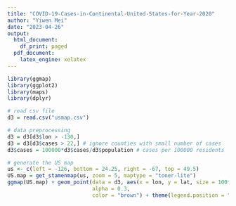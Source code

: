 ```yaml
---
title: "COVID-19-Cases-in-Continental-United-States-for-Year-2020"
author: "Yiwen Mei"
date: "2023-04-26"
output:
  html_document:
    df_print: paged
  pdf_document:
    latex_engine: xelatex
---
```


```r
library(ggmap)
library(ggplot2)
library(maps)
library(dplyr)

# read csv file
d3 = read.csv("usmap.csv")

# data preprocessing
d3 = d3[d3$lon > -130,] 
d3 = d3[d3$cases > 22,] # ignore counties with small number of cases
d3$cases = 100000*d3$cases/d3$population # cases per 100000 residents

# generate the US map
us <- c(left = -126, bottom = 24.25, right = -67, top = 49.5)
US.map = get_stamenmap(us, zoom = 5, maptype = "toner-lite")
ggmap(US.map) + geom_point(data = d3, aes(x = lon, y = lat, size = 100*cases), 
                           alpha = 0.3, 
                           color = "brown") + theme(legend.position = "none") 
```
